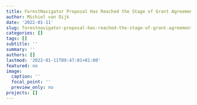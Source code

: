 ```yaml
---
title: ForestNavigator Proposal Has Reached the Stage of Grant Agreement Preparation
author: Michiel van Dijk
date: '2022-01-11'
slug: forestnavigator-proposal-has-reached-the-stage-of-grant-agreement-preparation
categories: []
tags: []
subtitle: ''
summary: ''
authors: []
lastmod: '2022-01-11T09:47:01+01:00'
featured: no
image:
  caption: ''
  focal_point: ''
  preview_only: no
projects: []
---
```

